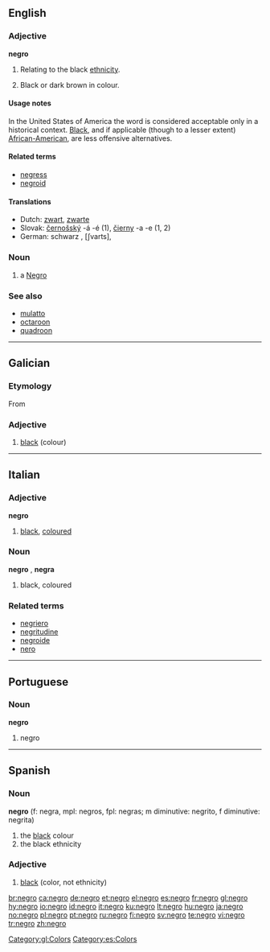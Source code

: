 {{see|Negro}}
==English==

===Adjective===
'''negro'''

# {{archaic}} Relating to the black [[ethnicity]].
# {{archaic}} Black or dark brown in colour.

====Usage notes====
In the United States of America the word is considered acceptable only in a historical context.  [[Black]], and if applicable (though to a lesser extent) [[African-American]], are less offensive alternatives.

====Related terms====
*[[negress]]
*[[negroid]]

====Translations====
*Dutch: [[zwart]], [[zwarte]]
*Slovak: [[černošský]] -á -é (1), [[čierny]] -a -e (1, 2)
*German: schwarz , [ʃvarts],

===Noun===
{{en-noun}}

# a [[Negro]]

===See also===
*[[mulatto]]
*[[octaroon]]
*[[quadroon]]

----

==Galician==

===Etymology===
From {{etyl|la|gl}} {{term|niger|lang=la}}

===Adjective===
{{infl|gl|adjective|g=m|feminine|negra|masculine plural|negros|feminine plural|negras}}

# [[black]] (colour)

[[Category:gl:Colors]]

----

==Italian==

===Adjective===
'''negro'''

# [[black]], [[coloured]]

===Noun===
'''negro''' {{m}}, '''negra''' {{f}}

# black, coloured

===Related terms===
*[[negriero]]
*[[negritudine]]
*[[negroide]]
*[[nero]]

----

==Portuguese==

===Noun===
'''negro'''

# negro

----

==Spanish==

===Noun===
'''negro''' (f: negra, mpl: negros, fpl: negras; m diminutive: negrito, f diminutive: negrita)

# the [[black]] colour
# the black ethnicity

===Adjective===
{{es-adj|f=negra}}

# [[black]] (color, not ethnicity)

[[Category:es:Colors]]

[[br:negro]]
[[ca:negro]]
[[de:negro]]
[[et:negro]]
[[el:negro]]
[[es:negro]]
[[fr:negro]]
[[gl:negro]]
[[hy:negro]]
[[io:negro]]
[[id:negro]]
[[it:negro]]
[[ku:negro]]
[[lt:negro]]
[[hu:negro]]
[[ja:negro]]
[[no:negro]]
[[pl:negro]]
[[pt:negro]]
[[ru:negro]]
[[fi:negro]]
[[sv:negro]]
[[te:negro]]
[[vi:negro]]
[[tr:negro]]
[[zh:negro]]